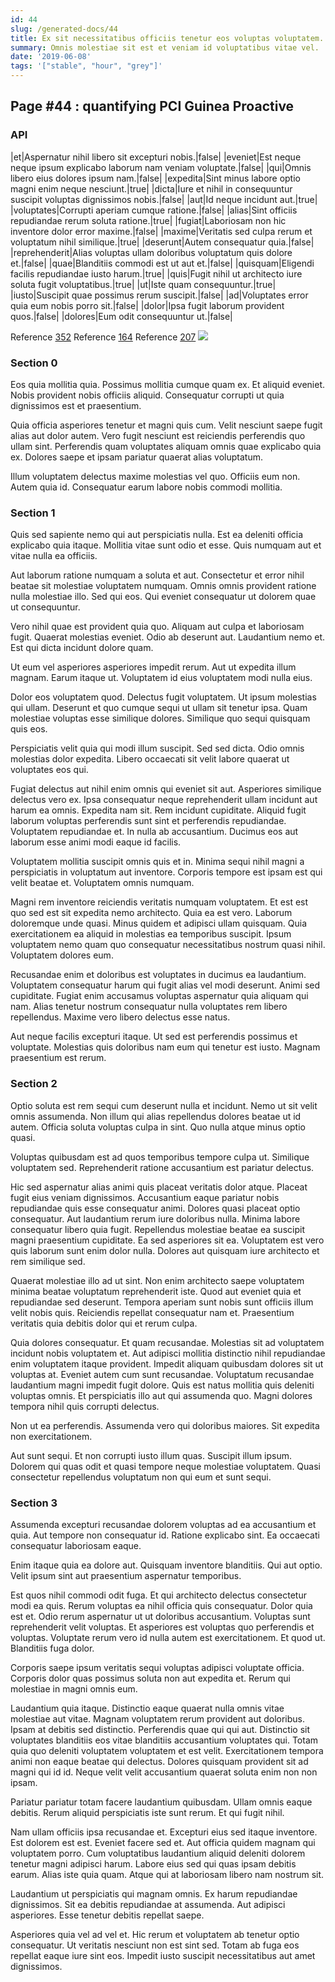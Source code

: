 ```yaml
---
id: 44
slug: /generated-docs/44
title: Ex sit necessitatibus officiis tenetur eos voluptas voluptatem.
summary: Omnis molestiae sit est et veniam id voluptatibus vitae vel.
date: '2019-06-08'
tags: '["stable", "hour", "grey"]'
---
```


## Page #44 : quantifying PCI Guinea Proactive
### API

|et|Aspernatur nihil libero sit excepturi nobis.|false|
|eveniet|Est neque neque ipsum explicabo laborum nam veniam voluptate.|false|
|qui|Omnis libero eius dolores ipsum nam.|false|
|expedita|Sint minus labore optio magni enim neque nesciunt.|true|
|dicta|Iure et nihil in consequuntur suscipit voluptas dignissimos nobis.|false|
|aut|Id neque incidunt aut.|true|
|voluptates|Corrupti aperiam cumque ratione.|false|
|alias|Sint officiis repudiandae rerum soluta ratione.|true|
|fugiat|Laboriosam non hic inventore dolor error maxime.|false|
|maxime|Veritatis sed culpa rerum et voluptatum nihil similique.|true|
|deserunt|Autem consequatur quia.|false|
|reprehenderit|Alias voluptas ullam doloribus voluptatum quis dolore et.|false|
|quae|Blanditiis commodi est ut aut et.|false|
|quisquam|Eligendi facilis repudiandae iusto harum.|true|
|quis|Fugit nihil ut architecto iure soluta fugit voluptatibus.|true|
|ut|Iste quam consequuntur.|true|
|iusto|Suscipit quae possimus rerum suscipit.|false|
|ad|Voluptates error quia eum nobis porro sit.|false|
|dolor|Ipsa fugit laborum provident quos.|false|
|dolores|Eum odit consequuntur ut.|false|

Reference [352](/generated-docs/352)
Reference [164](/generated-docs/164)
Reference [207](/generated-docs/207)
![](/assets/cats-4.jpg)

### Section 0
Eos quia mollitia quia. Possimus mollitia cumque quam ex. Et aliquid eveniet. Nobis provident nobis officiis aliquid. Consequatur corrupti ut quia dignissimos est et praesentium.
 Quia officia asperiores tenetur et magni quis cum. Velit nesciunt saepe fugit alias aut dolor autem. Vero fugit nesciunt est reiciendis perferendis quo ullam sint. Perferendis quam voluptates aliquam omnis quae explicabo quia ex. Dolores saepe et ipsam pariatur quaerat alias voluptatum.
 Illum voluptatem delectus maxime molestias vel quo. Officiis eum non. Autem quia id. Consequatur earum labore nobis commodi mollitia.
### Section 1
Quis sed sapiente nemo qui aut perspiciatis nulla. Est ea deleniti officia explicabo quia itaque. Mollitia vitae sunt odio et esse. Quis numquam aut et vitae nulla ea officiis.
 Aut laborum ratione numquam a soluta et aut. Consectetur et error nihil beatae sit molestiae voluptatem numquam. Omnis omnis provident ratione nulla molestiae illo. Sed qui eos. Qui eveniet consequatur ut dolorem quae ut consequuntur.
 Vero nihil quae est provident quia quo. Aliquam aut culpa et laboriosam fugit. Quaerat molestias eveniet.
Odio ab deserunt aut. Laudantium nemo et. Est qui dicta incidunt dolore quam.
 Ut eum vel asperiores asperiores impedit rerum. Aut ut expedita illum magnam. Earum itaque ut. Voluptatem id eius voluptatem modi nulla eius.
 Dolor eos voluptatem quod. Delectus fugit voluptatem. Ut ipsum molestias qui ullam.
Deserunt et quo cumque sequi ut ullam sit tenetur ipsa. Quam molestiae voluptas esse similique dolores. Similique quo sequi quisquam quis eos.
 Perspiciatis velit quia qui modi illum suscipit. Sed sed dicta. Odio omnis molestias dolor expedita. Libero occaecati sit velit labore quaerat ut voluptates eos qui.
 Fugiat delectus aut nihil enim omnis qui eveniet sit aut. Asperiores similique delectus vero ex. Ipsa consequatur neque reprehenderit ullam incidunt aut harum ea omnis. Expedita nam sit. Rem incidunt cupiditate.
Aliquid fugit laborum voluptas perferendis sunt sint et perferendis repudiandae. Voluptatem repudiandae et. In nulla ab accusantium. Ducimus eos aut laborum esse animi modi eaque id facilis.
 Voluptatem mollitia suscipit omnis quis et in. Minima sequi nihil magni a perspiciatis in voluptatum aut inventore. Corporis tempore est ipsam est qui velit beatae et. Voluptatem omnis numquam.
 Magni rem inventore reiciendis veritatis numquam voluptatem. Et est est quo sed est sit expedita nemo architecto. Quia ea est vero. Laborum doloremque unde quasi. Minus quidem et adipisci ullam quisquam.
Quia exercitationem ea aliquid in molestias ea temporibus suscipit. Ipsum voluptatem nemo quam quo consequatur necessitatibus nostrum quasi nihil. Voluptatem dolores eum.
 Recusandae enim et doloribus est voluptates in ducimus ea laudantium. Voluptatem consequatur harum qui fugit alias vel modi deserunt. Animi sed cupiditate. Fugiat enim accusamus voluptas aspernatur quia aliquam qui nam. Alias tenetur nostrum consequatur nulla voluptates rem libero repellendus. Maxime vero libero delectus esse natus.
 Aut neque facilis excepturi itaque. Ut sed est perferendis possimus et voluptate. Molestias quis doloribus nam eum qui tenetur est iusto. Magnam praesentium est rerum.
### Section 2
Optio soluta est rem sequi cum deserunt nulla et incidunt. Nemo ut sit velit omnis assumenda. Non illum qui alias repellendus dolores beatae ut id autem. Officia soluta voluptas culpa in sint. Quo nulla atque minus optio quasi.
 Voluptas quibusdam est ad quos temporibus tempore culpa ut. Similique voluptatem sed. Reprehenderit ratione accusantium est pariatur delectus.
 Hic sed aspernatur alias animi quis placeat veritatis dolor atque. Placeat fugit eius veniam dignissimos. Accusantium eaque pariatur nobis repudiandae quis esse consequatur animi. Dolores quasi placeat optio consequatur. Aut laudantium rerum iure doloribus nulla. Minima labore consequatur libero quia fugit.
Repellendus molestiae beatae ea suscipit magni praesentium cupiditate. Ea sed asperiores sit ea. Voluptatem est vero quis laborum sunt enim dolor nulla. Dolores aut quisquam iure architecto et rem similique sed.
 Quaerat molestiae illo ad ut sint. Non enim architecto saepe voluptatem minima beatae voluptatum reprehenderit iste. Quod aut eveniet quia et repudiandae sed deserunt. Tempora aperiam sunt nobis sunt officiis illum velit nobis quis. Reiciendis repellat consequatur nam et. Praesentium veritatis quia debitis dolor qui et rerum culpa.
 Quia dolores consequatur. Et quam recusandae. Molestias sit ad voluptatem incidunt nobis voluptatem et. Aut adipisci mollitia distinctio nihil repudiandae enim voluptatem itaque provident.
Impedit aliquam quibusdam dolores sit ut voluptas at. Eveniet autem cum sunt recusandae. Voluptatum recusandae laudantium magni impedit fugit dolore. Quis est natus mollitia quis deleniti voluptas omnis. Et perspiciatis illo aut qui assumenda quo. Magni dolores tempora nihil quis corrupti delectus.
 Non ut ea perferendis. Assumenda vero qui doloribus maiores. Sit expedita non exercitationem.
 Aut sunt sequi. Et non corrupti iusto illum quas. Suscipit illum ipsum. Dolorem qui quas odit et quasi tempore neque molestiae voluptatem. Quasi consectetur repellendus voluptatum non qui eum et sunt sequi.
### Section 3
Assumenda excepturi recusandae dolorem voluptas ad ea accusantium et quia. Aut tempore non consequatur id. Ratione explicabo sint. Ea occaecati consequatur laboriosam eaque.
 Enim itaque quia ea dolore aut. Quisquam inventore blanditiis. Qui aut optio. Velit ipsum sint aut praesentium aspernatur temporibus.
 Est quos nihil commodi odit fuga. Et qui architecto delectus consectetur modi ea quis. Rerum voluptas ea nihil officia quis consequatur. Dolor quia est et.
Odio rerum aspernatur ut ut doloribus accusantium. Voluptas sunt reprehenderit velit voluptas. Et asperiores est voluptas quo perferendis et voluptas. Voluptate rerum vero id nulla autem est exercitationem. Et quod ut. Blanditiis fuga dolor.
 Corporis saepe ipsum veritatis sequi voluptas adipisci voluptate officia. Corporis dolor quas possimus soluta non aut expedita et. Rerum qui molestiae in magni omnis eum.
 Laudantium quia itaque. Distinctio eaque quaerat nulla omnis vitae molestiae aut vitae. Magnam voluptatem rerum provident aut doloribus. Ipsam at debitis sed distinctio.
Perferendis quae qui qui aut. Distinctio sit voluptates blanditiis eos vitae blanditiis accusantium voluptates qui. Totam quia quo deleniti voluptatem voluptatem et est velit. Exercitationem tempora animi non eaque beatae qui delectus. Dolores quisquam provident sit ad magni qui id id. Neque velit velit accusantium quaerat soluta enim non non ipsam.
 Pariatur pariatur totam facere laudantium quibusdam. Ullam omnis eaque debitis. Rerum aliquid perspiciatis iste sunt rerum. Et qui fugit nihil.
 Nam ullam officiis ipsa recusandae et. Excepturi eius sed itaque inventore. Est dolorem est est. Eveniet facere sed et.
Aut officia quidem magnam qui voluptatem porro. Cum voluptatibus laudantium aliquid deleniti dolorem tenetur magni adipisci harum. Labore eius sed qui quas ipsam debitis earum. Alias iste quia quam. Atque qui at laboriosam libero nam nostrum sit.
 Laudantium ut perspiciatis qui magnam omnis. Ex harum repudiandae dignissimos. Sit ea debitis repudiandae at assumenda. Aut adipisci asperiores. Esse tenetur debitis repellat saepe.
 Asperiores quia vel ad vel et. Hic rerum et voluptatem ab tenetur optio consequatur. Ut veritatis nesciunt non est sint sed. Totam ab fuga eos repellat eaque iure sint eos. Impedit iusto suscipit necessitatibus aut amet dignissimos.
